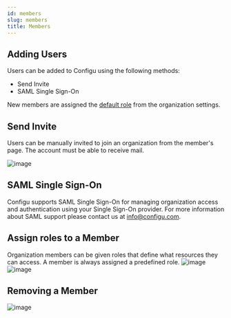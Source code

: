```yaml
---
id: members
slug: members
title: Members
---
```


## Adding Users

Users can be added to Configu using the following methods:

- Send Invite
- SAML Single Sign-On

New members are assigned the [default role](../authorization#default-role) from the organization settings.

## Send Invite

Users can be manually invited to join an organization from the member's page. The account must be able to receive mail.

![image](./img/members/members-invite.png)

## SAML Single Sign-On

Configu supports SAML Single Sign-On for managing organization access and authentication using your Single Sign-On provider.
For more information about SAML support please contact us at info@configu.com.

## Assign roles to a Member

Organization members can be given roles that define what resources they can access. A member is always assigned a predefined role.
![image](./img/members/members-edit-roles.png)
![image](./img/members/members-edit-roles-alert.png)

## Removing a Member

![image](./img/members/members-remove-member.png)

